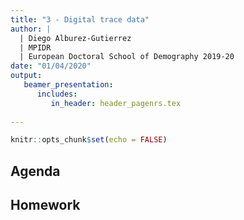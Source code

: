 ```yaml
---
title: "3 - Digital trace data"
author: | 
  | Diego Alburez-Gutierrez
  | MPIDR
  | European Doctoral School of Demography 2019-20
date: "01/04/2020"
output: 
   beamer_presentation:
      includes:
         in_header: header_pagenrs.tex
  
---
```


```r
knitr::opts_chunk$set(echo = FALSE)
```

## Agenda



## Homework


